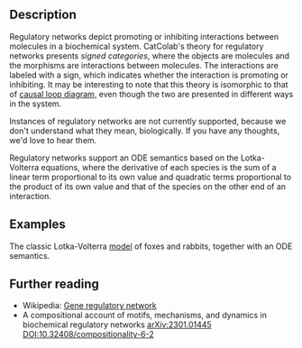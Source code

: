
## Description

Regulatory networks depict promoting or inhibiting interactions between molecules in a biochemical system.
CatColab's theory for regulatory networks presents *signed categories*, where the objects are molecules and the morphisms are interactions between molecules. The interactions are labeled with a sign, which indicates whether the interaction is promoting or inhibiting. It may be interesting to note that 
this theory is isomorphic to that of <A
href="../causal-loop">causal loop diagram,</A>  even though the two are presented in different ways in the system.

Instances of regulatory networks are not currently supported,
because we don't understand what they mean, biologically. If you have any thoughts,
we'd love to hear them.

Regulatory networks support an ODE semantics based on the Lotka-Volterra equations, where 
the derivative of each species is the sum of a linear term proportional to its own value 
and quadratic terms proportional to the product of its own value and that of the species on the
other end of an interaction.

## Examples

The classic Lotka-Volterra [model](https://catcolab.org/analysis/0194d42c-6e20-72f1-85c3-21c97724b047) of foxes and rabbits, together with an ODE semantics.

## Further reading

- Wikipedia: [Gene regulatory network](https://en.wikipedia.org/wiki/Gene_regulatory_network)
- A compositional account of motifs, mechanisms, and dynamics in biochemical
  regulatory networks
  [arXiv:2301.01445](https://arxiv.org/abs/2301.01445)
  [DOI:10.32408/compositionality-6-2](https://doi.org/10.32408/compositionality-6-2)

